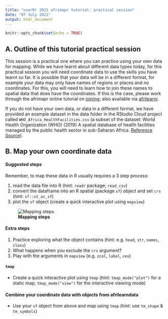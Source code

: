 ```yaml
---
title: "userR! 2021 afrimapr tutorial: practical session"
date: "07 July 2021"
output: html_document
---
```


```r
knitr::opts_chunk$set(echo = TRUE)
```


## A. Outline of this tutorial practical session

This session is a practical one where you can practice using your own data for mapping. While we have learnt about different data types today, for this practical session you will need coordinate data to use the skills you have learnt so far. It is possible that your data will be in a different format, for example your data may only have names of regions or places and no coordinates. For this, you will need to learn how to join these names to spatial data that does have the coordinates. If this is the case, please work through the afrimapr online tutorial on [joining](https://andysouth.shinyapps.io/join-admin/#section-outline-of-this-tutorial); also available via [afrilearnr](https://github.com/afrimapr/afrilearnr/tree/main/inst/tutorials/join-admin).

If you do not have your own data, or data in a different format, we have provided an example dataset in the data folder in the RStudio Cloud project called `WHO_Africa_HealthFacilities.csv` (a subset of the dataset: World Health Organization (WHO) (2019) A spatial database of health facilities managed by the public health sector in sub-Saharan Africa. [Reference Source](https://www.who.int/malaria/areas/surveillance/public-sector-health-facilities-ss-africa/en/)).


## B. Map your own coordinate data

#### Suggested steps

Remember, to map these data in R usually requires a 3 step process:

1. read the data file into R (hint: `readr` package; `read_csv`)
2. convert the dataframe into an R spatial (package `sf`) object and set `crs` (hint: `sf::st_as_sf`)
3. plot the `sf` object (create a quick interactive plot using `mapview`)

![**Mapping steps**](../../for_instructors/images/steps.jpg)


#### Extra steps

1. Practice exploring what the object contains (hint: e.g. `head`, `str`, `names`, `class`)
2. What happens when you exclude the `crs` argument?
3. Play with the arguments in `mapview` (e.g. `zcol`, `label`, `cex`)


#### `tmap`

* Create a quick interactive plot using `tmap` (hint: `tmap_mode("plot")` for a static map; `tmap_mode("view")` for the interactive viewing mode)


#### Combine your coordinate data with objects from afrilearndata

* Use your `sf` object from above and map using `tmap` (hint: use `tm_shape` & `tm_symbols`)

